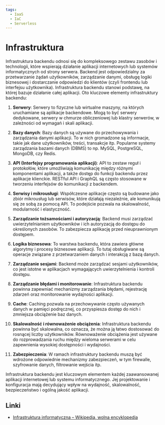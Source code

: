 ```yaml
---
tags:
  - IaaS
  - IaC
  - Serverless
---
```


# Infrastruktura

Infrastruktura backendu odnosi się do kompleksowego zestawu zasobów i technologii, które wspierają działanie aplikacji internetowych lub systemów informatycznych od strony serwera. Backend jest odpowiedzialny za przetwarzanie żądań użytkowników, zarządzanie danymi, obsługę logiki biznesowej i dostarczanie odpowiedzi do klientów (czyli frontendu lub interfejsu użytkownika). Infrastruktura backendu stanowi podstawę, na której bazuje działanie całej aplikacji. Oto kluczowe elementy infrastruktury backendu:

1. **Serwery**: Serwery to fizyczne lub wirtualne maszyny, na których uruchamiane są aplikacje backendowe. Mogą to być serwery dedykowane, serwery w chmurze obliczeniowej lub klastry serwerów, w zależności od wymagań i skali aplikacji.

2. **Bazy danych**: Bazy danych są używane do przechowywania i zarządzania danymi aplikacji. To w nich gromadzone są informacje, takie jak dane użytkowników, treści, transakcje itp. Popularne systemy zarządzania bazami danych (DBMS) to np. MySQL, PostgreSQL, MongoDB, czy Redis.

3. **API (Interfejsy programowania aplikacji)**: API to zestaw reguł i protokołów, które umożliwiają komunikację między różnymi komponentami aplikacji, a także dostęp do funkcji backendu przez aplikacje klienckie. RESTful API i GraphQL są często stosowane w tworzeniu interfejsów do komunikacji z backendem.

4. **Serwisy i mikrousługi**: Współczesne aplikacje często są budowane jako zbiór mikrousług lub serwisów, które działają niezależnie, ale komunikują się ze sobą za pomocą API. To podejście pozwala na skalowalność, modularność i elastyczność.

5. **Zarządzanie tożsamościami i autoryzacją**: Backend musi zarządzać uwierzytelnianiem użytkowników i ich autoryzacją do dostępu do określonych zasobów. To zabezpiecza aplikację przed nieuprawnionym dostępem.

6. **Logika biznesowa**: To warstwa backendu, która zawiera główne algorytmy i procesy biznesowe aplikacji. To tutaj obsługiwane są operacje związane z przetwarzaniem danych i interakcją z bazą danych.

7. **Zarządzanie sesjami**: Backend może zarządzać sesjami użytkowników, co jest istotne w aplikacjach wymagających uwierzytelnienia i kontroli dostępu.

8. **Zarządzanie błędami i monitorowanie**: Infrastruktura backendu powinna zapewniać mechanizmy zarządzania błędami, rejestrację zdarzeń oraz monitorowanie wydajności aplikacji.

9. **Cache**: Caching pozwala na przechowywanie często używanych danych w pamięci podręcznej, co przyspiesza dostęp do nich i zmniejsza obciążenie baz danych.

10. **Skalowalność i równoważenie obciążenia**: Infrastruktura backendu powinna być skalowalna, co oznacza, że ​​można ją łatwo dostosować do rosnącej liczby użytkowników. Równoważenie obciążenia jest używane do rozprowadzania ruchu między wieloma serwerami w celu zapewnienia wysokiej dostępności i wydajności.

11. **Zabezpieczenia**: W ramach infrastruktury backendu muszą być wdrożone odpowiednie mechanizmy zabezpieczeń, w tym firewalle, szyfrowanie danych, filtrowanie wejścia itp.

Infrastruktura backendu jest kluczowym elementem każdej zaawansowanej aplikacji internetowej lub systemu informatycznego. Jej projektowanie i konfiguracja mają decydujący wpływ na wydajność, skalowalność, bezpieczeństwo i ogólną jakość aplikacji.

## Linki

- [Infrastruktura informatyczna – Wikipedia, wolna encyklopedia](https://pl.wikipedia.org/wiki/Infrastruktura_informatyczna)
